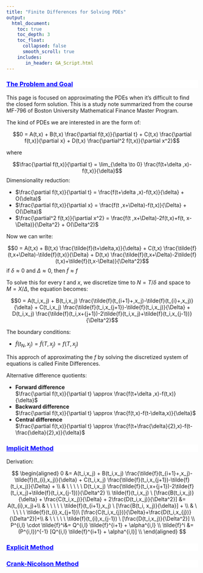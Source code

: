 ```yaml
---
title: "Finite Differences for Solving PDEs"
output:
  html_document:
    toc: true
    toc_depth: 3
    toc_float:
      collapsed: false
      smooth_scroll: true
    includes:
       in_header: GA_Script.html
---
```


<div style="background-color:white;color:blue;matrixOperation:20px;">
<ins>
### The Problem and Goal
</ins>
</div>
This page is focused on approximating the PDEs when it's difficult to find the closed form solution. This is a study note summarized from the course MF-796 of Boston University Mathematical Finance Master Program.

The kind of PDEs we are interested in are the form of:


$$0 = A(t,x) + B(t,x) \frac{\partial f(t,x)}{\partial t} + C(t,x) \frac{\partial f(t,x)}{\partial x} + D(t,x) \frac{\partial^2 f(t,x)}{\partial x^2}$$

where 

$$\frac{\partial f(t,x)}{\partial t} = \lim_{\delta \to 0} \frac{f(t+\delta ,x)-f(t,x)}{\delta}$$
Dimensionality reduction:

* $\frac{\partial f(t,x)}{\partial t} = \frac{f(t+\delta ,x)-f(t,x)}{\delta} + O(\delta)$
* $\frac{\partial f(t,x)}{\partial x} = \frac{f(t ,x+\Delta)-f(t,x)}{\Delta} + O(\Delta)$
* $\frac{\partial^2 f(t,x)}{\partial x^2} = \frac{f(t ,x+\Delta)-2f(t,x)+f(t, x-\Delta)}{\Delta^2} + O(\Delta^2)$

Now we can write:

$$0 = A(t,x) + B(t,x) \frac{\tilde{f}(t+\delta,x)}{\delta} + C(t,x) \frac{\tilde{f}(t,x+\Delta)-\tilde{f}(t,x)}{\Delta} + D(t,x) \frac{\tilde{f}(t,x+\Delta)-2\tilde{f}(t,x)+\tilde{f}(t,x-\Delta)}{\Delta^2}$$
if $\delta \approx 0$ and $\Delta \approx 0$, then $\tilde{f} \approx f$

To solve this for every $t$ and $x$, we discretize time to $N=T/\delta$ and space to $M = X/\Delta$, the equation becomes:

$$0 = A(t_i,x_j) + B(t_i,x_j) \frac{\tilde{f}(t_{i+1}+,x_j)-\tilde{f}(t_{i}+,x_j)}{\delta} + C(t_i,x_j) \frac{\tilde{f}(t_i,x_{j+1})-\tilde{f}(t_i,x_j)}{\Delta} + D(t_i,x_j) \frac{\tilde{f}(t_i,x+{j+1})-2\tilde{f}(t_i,x_j)+\tilde{f}(t_i,x_{j-1})}{\Delta^2}$$


The boundary conditions:

* $\tilde{f}(t_N, x_j) = \tilde{f}(T,x_j) = f(T,x_j)$



This approch of approximating the $f$ by solving the discretized system of equations is called Finite Differences.

Alternative difference quotients:

* **Forward difference**  
  $\frac{\partial f(t,x)}{\partial t} \approx \frac{f(t+\delta ,x)-f(t,x)}{\delta}$
* **Backward difference**  
  $\frac{\partial f(t,x)}{\partial t} \approx \frac{f(t,x)-f(t-\delta,x)}{\delta}$
* **Central difference**  
  $\frac{\partial f(t,x)}{\partial t} \approx \frac{f(t+\frac{\delta}{2},x)-f(t-\frac{\delta}{2},x)}{\delta}$

<div style="background-color:white;color:blue;matrixOperation:20px;">
<ins>
### Implicit Method
</ins>
</div>
Derivation:

$$
\begin{aligned}
0 &= A(t_i,x_j) + B(t_i,x_j) \frac{\tilde{f}(t_{i+1}+,x_j)-\tilde{f}(t_{i},x_j)}{\delta} + C(t_i,x_j) \frac{\tilde{f}(t_i,x_{j+1})-\tilde{f}(t_i,x_j)}{\Delta} + \\
& \ \ \ \ \ D(t_i,x_j) \frac{\tilde{f}(t_i,x+{j+1})-2\tilde{f}(t_i,x_j)+\tilde{f}(t_i,x_{j-1})}{\Delta^2} \\
\tilde{f}(t_i,x_j) \ [\frac{B(t_i,x_j)}{\delta} + \frac{C(t_i,x_j)}{\Delta} + 2\frac{D(t_i,x_j)}{\Delta^2}] &= A(t_{i},x_j)+\\ 
& \ \ \ \ \ \tilde{f}(t_{i+1},x_j) \ [\frac{B(t_i, x_j)}{\delta}] + \\
& \ \ \ \ \ \tilde{f}(t_{i},x_{j+1})\ [\frac{C(t_i,x_{j})}{\Delta}+\frac{D(t_i,x_{j})}{\Delta^2}]+\\
& \ \ \ \ \ \tilde{f}(t_{i},x_{j-1}) \ [\frac{D(t_i,x_j)}{\Delta^2}] \\
P^{i,I} \cdot \tilde{f}^i&= Q^{i,I} \tilde{f}^{i+1} + \alpha^{i,I} \\
\tilde{f}^i &= (P^{i,I})^{-1} [Q^{i,I} \tilde{f}^{i+1} + \alpha^{i,I}] \\
\end{aligned}
$$



<div style="background-color:white;color:blue;matrixOperation:20px;">
<ins>
### Explicit Method
</ins>
</div>


<div style="background-color:white;color:blue;matrixOperation:20px;">
<ins>
### Crank-Nicolson Method
</ins>
</div>